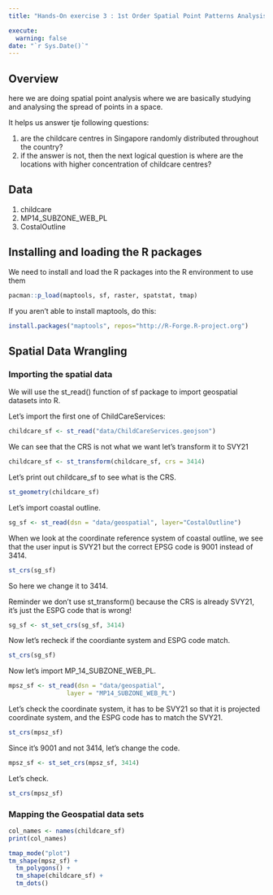 ```yaml
---
title: "Hands-On exercise 3 : 1st Order Spatial Point Patterns Analysis Methods"

execute: 
  warning: false
date: "`r Sys.Date()`"
---
```


## Overview

here we are doing spatial point analysis where we are basically studying and analysing the spread of points in a space.

It helps us answer tje following questions:

1.  are the childcare centres in Singapore randomly distributed throughout the country?
2.  if the answer is not, then the next logical question is where are the locations with higher concentration of childcare centres?

## 

## Data

1.  childcare
2.  MP14_SUBZONE_WEB_PL
3.  CostalOutline

## Installing and loading the R packages

We need to install and load the R packages into the R environment to use them

```r
pacman::p_load(maptools, sf, raster, spatstat, tmap)
```

If you aren't able to install maptools, do this:

```r
install.packages("maptools", repos="http://R-Forge.R-project.org")


```


## Spatial Data Wrangling

### Importing the spatial data

We will use the st_read() function of sf package to import geospatial datasets into R.

Let's import the first one of ChildCareServices:

```r
childcare_sf <- st_read("data/ChildCareServices.geojson")
```

We can see that the CRS is not what we want let's transform it to SVY21

```r
childcare_sf <- st_transform(childcare_sf, crs = 3414)
```

Let's print out childcare_sf to see what is the CRS.

```r
st_geometry(childcare_sf)
```

Let's import coastal outline.

```r
sg_sf <- st_read(dsn = "data/geospatial", layer="CostalOutline")

```

When we look at the coordinate reference system of coastal outline, we see that the user input is SVY21 but the correct EPSG code is 9001 instead of 3414.

```r
st_crs(sg_sf)
```

So here we change it to 3414.

Reminder we don't use st_transform() because the CRS is already SVY21, it's just the ESPG code that is wrong!

```r

sg_sf <- st_set_crs(sg_sf, 3414)
```


Now let's recheck if the coordiante system and ESPG code match.

```r
st_crs(sg_sf)
```

Now let's import MP_14_SUBZONE_WEB_PL.

```r
mpsz_sf <- st_read(dsn = "data/geospatial", 
                layer = "MP14_SUBZONE_WEB_PL")
```

Let's check the coordinate system, it has to be SVY21 so that it is projected coordinate system, and the ESPG code has to match the SVY21.

```r
st_crs(mpsz_sf)
```

Since it's 9001 and not 3414, let's change the code.

```r
mpsz_sf <- st_set_crs(mpsz_sf, 3414)
```

Let's check.

```r
st_crs(mpsz_sf)
```

### Mapping the Geospatial data sets
```r
col_names <- names(childcare_sf)
print(col_names)
```

```r
tmap_mode("plot")
tm_shape(mpsz_sf) +
  tm_polygons() +
  tm_shape(childcare_sf) +  
  tm_dots()
```





